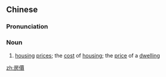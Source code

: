 {{also|房价}}
==Chinese==
{{zh-forms|s=房价}}

===Pronunciation===
{{zh-pron
|m=fángjià,er=y
|mn=pâng-kè
|cat=n
}}

===Noun===
{{zh-noun}}

# [[housing]] [[price]]s; the [[cost]] of [[housing]]; the [[price]] of a [[dwelling]]

[[zh:房價]]